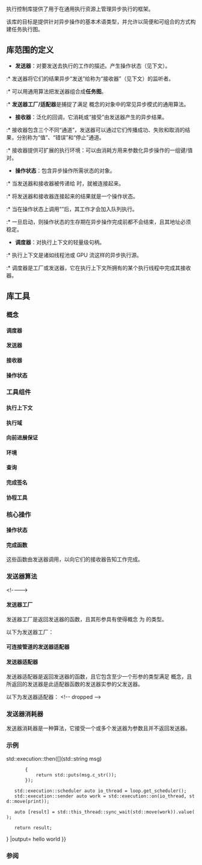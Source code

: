 {{title|执行控制库 {{mark since c++26}}}}
{{cpp/execution/navbar}}

执行控制库提供了用于在通用执行资源上管理异步执行的框架。

该库的目标是提供针对异步操作的基本术语类型，并允许以简便和可组合的方式构建任务执行图。

==库范围的定义==

* '''发送器'''：对要发送去执行的工作的描述。产生操作状态（见下文）。
:* 发送器将它们的结果异步“发送”给称为“接收器”（见下文）的监听者。
:* 可以用通用算法把发送器组合成'''任务图'''。
:* '''发送器工厂/适配器'''是捕捉了满足 {{lc|sender}} 概念的对象中的常见异步模式的通用算法。
* '''接收器'''：泛化的回调，它消耗或“接受”由发送器产生的异步结果。
:* 接收器包含三个不同“通道”，发送器可以通过它们传播成功、失败和取消的结果，分别称为“值”、“错误”和“停止”通道。
:* 接收器提供可扩展的执行环境：可以由消耗方用来参数化异步操作的一组键/值对。
* '''操作状态'''：包含异步操作所需状态的对象。
:* 当发送器和接收器被传递给 {{lc|std::execution::connect}} 时，就被连接起来。
:* 将发送器和接收器连接起来的结果就是一个操作状态。
:* 当在操作状态上调用“{{tt|start}}”后，其工作才会加入队列执行。
:* 一旦启动，则操作状态的生存期在异步操作完成前都不会结束，且其地址必须稳定。
* '''调度器'''：对执行上下文的轻量级句柄。
:* 执行上下文是诸如线程池或 GPU 流这样的异步执行源。
:* 调度器是工厂或发送器，它在执行上下文所拥有的某个执行线程中完成其接收器。

==库工具==

===概念===
====调度器====
{{dsc begin}}
{{dsc header|execution}}
{{dsc namespace|std::execution}}
{{dsc inc|cpp/execution/dsc scheduler}}
{{dsc end}}

====发送器====
{{dsc begin}}
{{dsc header|execution}}
{{dsc namespace|std::execution}}
{{dsc inc|cpp/execution/dsc sender}}
{{dsc inc|cpp/execution/dsc sender_in}}
{{dsc inc|cpp/execution/dsc sender_to}}
{{dsc end}}

====接收器====
{{dsc begin}}
{{dsc header|execution}}
{{dsc namespace|std::execution}}
{{dsc inc|cpp/execution/dsc receiver}}
{{dsc inc|cpp/execution/dsc receiver_of}}
{{dsc end}}

====操作状态====
{{dsc begin}}
{{dsc header|execution}}
{{dsc namespace|std::execution}}
{{dsc inc|cpp/execution/dsc operation_state}}
{{dsc end}}

===工具组件===
====执行上下文====
{{dsc begin}}
{{dsc header|execution}}
{{dsc namespace|std::execution}}
{{dsc inc|cpp/execution/dsc run_loop}}
{{dsc end}}

====执行域====
{{dsc begin}}
{{dsc header|execution}}
{{dsc namespace|std::execution}}
{{dsc inc|cpp/execution/dsc default_domain}}
{{dsc inc|cpp/execution/dsc transform_sender}}
{{dsc inc|cpp/execution/dsc transform_env}}
{{dsc inc|cpp/execution/dsc apply_sender}}
{{dsc end}}

====向前进展保证====
{{dsc begin}}
{{dsc header|execution}}
{{dsc namespace|std::execution}}
{{dsc inc|cpp/execution/dsc forward_progress_guarantee}}
{{dsc end}}

====环境====
{{dsc begin}}
{{dsc header|execution}}
{{dsc namespace|std::execution}}
{{dsc inc|cpp/execution/dsc prop}}
{{dsc inc|cpp/execution/dsc env}}
{{dsc inc|cpp/execution/dsc get_env}}
{{dsc end}}

====查询====
{{dsc begin}}
{{dsc header|execution}}
{{dsc inc|cpp/execution/dsc forwarding_query}}
{{dsc inc|cpp/execution/dsc get_allocator}}
{{dsc inc|cpp/execution/dsc get_stop_token}}
{{dsc inc|cpp/execution/dsc get_domain}}
{{dsc inc|cpp/execution/dsc get_scheduler}}
{{dsc inc|cpp/execution/dsc get_delegation_scheduler}}
{{dsc inc|cpp/execution/dsc get_completion_scheduler}}
{{dsc inc|cpp/execution/dsc get_forward_progress_guarantee}}
{{dsc end}}

====完成签名====
{{dsc begin}}
{{dsc header|execution}}
{{dsc namespace|std::execution}}
{{dsc inc|cpp/execution/dsc completion_signatures}}
{{dsc inc|cpp/execution/dsc get_completion_signatures}}
{{dsc inc|cpp/execution/dsc transform_completion_signatures}}
{{dsc inc|cpp/execution/dsc transform_completion_signatures_of}}
{{dsc inc|cpp/execution/dsc tag_of_t}}
{{dsc inc|cpp/execution/dsc value_types_of_t}}
{{dsc inc|cpp/execution/dsc error_types_of_t}}
{{dsc inc|cpp/execution/dsc sends_stopped}}
{{dsc end}}

====协程工具====
{{dsc begin}}
{{dsc header|execution}}
{{dsc namespace|std::execution}}
{{dsc inc|cpp/execution/dsc as_awaitable}}
{{dsc inc|cpp/execution/dsc with_awaitable_senders}}
{{dsc end}}

===核心操作===
====操作状态====
{{dsc begin}}
{{dsc header|execution}}
{{dsc namespace|std::execution}}
{{dsc inc|cpp/execution/dsc connect}}
{{dsc inc|cpp/execution/dsc start}}
{{dsc end}}

====完成函数====
这些函数由发送器调用，以向它们的接收器告知工作完成。
{{dsc begin}}
{{dsc header|execution}}
{{dsc namespace|std::execution}}
{{dsc inc|cpp/execution/dsc set_value}}
{{dsc inc|cpp/execution/dsc set_error}}
{{dsc inc|cpp/execution/dsc set_stopped}}
{{dsc end}}

===发送器算法===
&lt;!--{{dsc namespace|std::execution}}--&gt;
{{todo|WIP update to current standard in progress}}

====发送器工厂====
发送器工厂是返回发送器的函数，且其形参具有使得概念 {{lconcept|sender}} 为 {{c|false}} 的类型。

以下为发送器工厂：

{{dsc begin}}
{{dsc header|execution}}
{{dsc namespace|std::execution}}
{{dsc inc|cpp/execution/dsc just}}
{{dsc inc|cpp/execution/dsc just_error}}
{{dsc inc|cpp/execution/dsc just_stopped}}
{{dsc inc|cpp/execution/dsc read_env}}
{{dsc inc|cpp/execution/dsc schedule}}
{{dsc end}}

====可连接管道的发送器适配器====
{{dsc begin}}
{{dsc header|execution}}
{{dsc namespace|std::execution}}
{{dsc inc|cpp/execution/dsc sender_adaptor_closure}}
{{dsc end}}

====发送器适配器====
发送器适配器是返回发送器的函数，且它包含至少一个形参的类型满足 {{lconcept|sender}} 概念，且所返回的发送器是此适配器函数的发送器实参的父发送器。

以下为发送器适配器：
{{dsc begin}}
{{dsc header|execution}}
{{dsc namespace|std::execution}}
{{dsc inc|cpp/execution/dsc starts_on}}
{{dsc inc|cpp/execution/dsc continues_on}}
{{dsc inc|cpp/execution/dsc on}}
{{dsc inc|cpp/execution/dsc schedule_from}}
{{dsc inc|cpp/execution/dsc then}}
{{dsc inc|cpp/execution/dsc upon_error}}
{{dsc inc|cpp/execution/dsc upon_stopped}}
{{dsc inc|cpp/execution/dsc let_value}}
{{dsc inc|cpp/execution/dsc let_error}}
{{dsc inc|cpp/execution/dsc let_stopped}}
{{dsc inc|cpp/execution/dsc bulk}}
{{dsc inc|cpp/execution/dsc split}}
{{dsc inc|cpp/execution/dsc when_all}}
{{dsc inc|cpp/execution/dsc when_all_with_variant}}
{{dsc inc|cpp/execution/dsc into_variant}}
{{dsc inc|cpp/execution/dsc stopped_as_optional}}
{{dsc inc|cpp/execution/dsc stopped_as_error}}&lt;!-- dropped
{{dsc inc|cpp/execution/dsc ensure_started}}
{{dsc inc|cpp/execution/dsc transfer}}--&gt;
{{dsc end}}

===发送器消耗器===
发送器消耗器是一种算法，它接受一个或多个发送器为参数且并不返回发送器。

{{dsc begin}}
{{dsc header|execution}}
{{dsc namespace|std::this_thread}}
{{dsc inc|cpp/thread/dsc sync_wait}}
{{dsc inc|cpp/thread/dsc sync_wait_with_variant}}
{{dsc end}}

===示例===
{{example
|此示例的一个版本在 [https://godbolt.org/z/vdxGsxsKd godbolt.org]，它使用的是 [https://github.com/NVIDIA/stdexec stdexec]，一个 {{lc|std::execution}} 的实验性参考实现。
|code=
#include &lt;cstdio&gt;
#include &lt;execution&gt;
#include &lt;string&gt;
#include &lt;thread&gt;
#include &lt;utility&gt;
using namespace std::literals;

int main()
{
    std::execution::run_loop loop;

    std::jthread worker([&amp;](std::stop_token st)
    {
        std::stop_callback cb{st, [&amp;]{ loop.finish(); }&lt;!----&gt;};
        loop.run();
    });
    
    std::execution::sender auto hello = std::execution::just("hello world"s);
    std::execution::sender auto print
        = std::move(hello)
        {{!}} std::execution::then([](std::string msg)
        {
            return std::puts(msg.c_str());
        });
    
    std::execution::scheduler auto io_thread = loop.get_scheduler();
    std::execution::sender auto work = std::execution::on(io_thread, std::move(print));
    
    auto [result] = std::this_thread::sync_wait(std::move(work)).value();
    
    return result;
}
|output=
hello world
}}

===参阅===
{{dsc begin}}
{{dsc inc|cpp/thread/dsc async}}
{{dsc end}}

{{langlinks|en|es}}